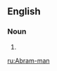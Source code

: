 ==English==

===Noun===
{{en-noun|sg=[[Abram]]-[[man]]|Abram-men}}

# {{form of|variant|Abraham-man}}

[[ru:Abram-man]]
